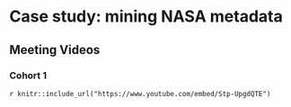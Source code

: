 # Case study: mining NASA metadata 

## Meeting Videos

### Cohort 1

`r knitr::include_url("https://www.youtube.com/embed/Stp-UpgdQTE")`
